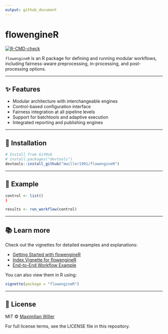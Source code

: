 ```yaml
---
output: github_document
---
```


# flowengineR

[![R-CMD-check](https://github.com/mwiller1991/flowengineR/actions/workflows/R-CMD-check.yaml/badge.svg)](https://github.com/mwiller1991/flowengineR/actions/workflows/R-CMD-check.yaml)

`flowengineR` is an R package for defining and running modular workflows, including fairness-aware preprocessing, in-processing, and post-processing options.

---

## ✨ Features

- Modular architecture with interchangeable engines
- Control-based configuration interface
- Fairness integration at all pipeline levels
- Support for batchtools and adaptive execution
- Integrated reporting and publishing engines

---

## 🚀 Installation

```r
# Install from GitHub
# install.packages("devtools")
devtools::install_github("mwiller1991/flowengineR")
```

---

## 🧪 Example

```r
control <- list()
)

results <- run_workflow(control)
```

---

## 📚 Learn more

Check out the vignettes for detailed examples and explanations:

- [Getting Started with flowengineR](vignettes/getting-started.html)
- [Index Vignette for flowengineR](vignettes/index.html)
- [End-to-End Workflow Example](vignettes/end-to-end-example.html)

You can also view them in R using:

```r
vignette(package = "flowengineR")
```

---

## 📄 License

MIT © [Maximilian Willer](mailto:willer.maximilian@googlemail.com)

For full license terms, see the LICENSE file in this repository.
